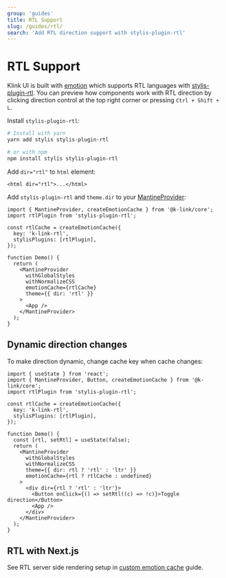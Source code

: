 ```yaml
---
group: 'guides'
title: RTL Support
slug: /guides/rtl/
search: 'Add RTL direction support with stylis-plugin-rtl'
---
```


# RTL Support

Klink UI is built with [emotion](https://emotion.sh) which supports RTL languages with [stylis-plugin-rtl](https://github.com/styled-components/stylis-plugin-rtl).
You can preview how components work with RTL direction by clicking direction control at the top right corner or pressing `Ctrl + Shift + L`.

Install `stylis-plugin-rtl`:

```bash
# Install with yarn
yarn add stylis stylis-plugin-rtl

# or with npm
npm install stylis stylis-plugin-rtl
```

Add `dir="rtl"` to `html` element:

```tsx
<html dir="rtl">...</html>
```

Add `stylis-plugin-rtl` and `theme.dir` to your [MantineProvider](/theming/k-link-provider/):

```tsx
import { MantineProvider, createEmotionCache } from '@k-link/core';
import rtlPlugin from 'stylis-plugin-rtl';

const rtlCache = createEmotionCache({
  key: 'k-link-rtl',
  stylisPlugins: [rtlPlugin],
});

function Demo() {
  return (
    <MantineProvider
      withGlobalStyles
      withNormalizeCSS
      emotionCache={rtlCache}
      theme={{ dir: 'rtl' }}
    >
      <App />
    </MantineProvider>
  );
}
```

## Dynamic direction changes

To make direction dynamic, change cache key when cache changes:

```tsx
import { useState } from 'react';
import { MantineProvider, Button, createEmotionCache } from '@k-link/core';
import rtlPlugin from 'stylis-plugin-rtl';

const rtlCache = createEmotionCache({
  key: 'k-link-rtl',
  stylisPlugins: [rtlPlugin],
});

function Demo() {
  const [rtl, setRtl] = useState(false);
  return (
    <MantineProvider
      withGlobalStyles
      withNormalizeCSS
      theme={{ dir: rtl ? 'rtl' : 'ltr' }}
      emotionCache={rtl ? rtlCache : undefined}
    >
      <div dir={rtl ? 'rtl' : 'ltr'}>
        <Button onClick={() => setRtl((c) => !c)}>Toggle direction</Button>
        <App />
      </div>
    </MantineProvider>
  );
}
```

## RTL with Next.js

See RTL server side rendering setup in [custom emotion cache](/theming/emotion-cache/) guide.
